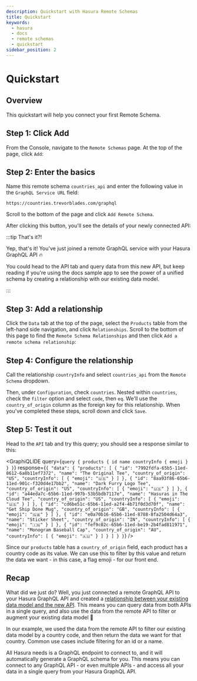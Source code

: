 ```yaml
---
description: Quickstart with Hasura Remote Schemas
title: Quickstart
keywords:
  - hasura
  - docs
  - remote schemas
  - quickstart
sidebar_position: 2
---
```



# Quickstart

## Overview

This quickstart will help you connect your first Remote Schema.

<SampleAppBlock />

## Step 1: Click Add

From the Console, navigate to the `Remote Schemas` page. At the top of the page, click `Add`:

<Thumbnail
  src="/img/remote-schemas/remote-schema_getting-started-guide_2.18.0_click-add.png"
  alt="API Explorer Landing Page"
  width="1146px"
/>

## Step 2: Enter the basics

Name this remote schema `countries_api` and enter the following value in the `GraphQL Service URL` field:

```
https://countries.trevorblades.com/graphql
```

<Thumbnail
  src="/img/remote-schemas/remote-schema_getting-started-guide_2.18.0_enter-basics.png"
  alt="API Explorer Landing Page"
  width="1146px"
/>

Scroll to the bottom of the page and click `Add Remote Schema`.

After clicking this button, you'll see the details of your newly connected API:

<Thumbnail
  src="/img/remote-schemas/remote-schema_getting-started-guide_2.18.0_newly-connected-result.png"
  alt="API Explorer Landing Page"
  width="1146px"
/>

:::tip That's it?!

Yep, that's it! You've just joined a remote GraphQL service with your Hasura GraphQL API 🔥

You could head to the API tab and query data from this new API, but keep reading if you're using the docs sample app to
see the power of a unified schema by creating a relationship with our existing data model.

:::

## Step 3: Add a relationship

Click the `Data` tab at the top of the page, select the `Products` table from the left-hand side navigation, and click
`Relationships`. Scroll to the bottom of this page to find the `Remote Schema Relationships` and then click
`Add a remote schema relationship`:

<Thumbnail
  src="/img/remote-schemas/remote-schema_getting-started-guide_2.18.0_click-add-remote-schema-relationship.png"
  alt="API Explorer Landing Page"
  width="1146px"
/>

## Step 4: Configure the relationship

Call the relationship `countryInfo` and select `countries_api` from the `Remote Schema` dropdown.

Then, under `Configuration`, check `countries`. Nested within `countries`, check the `filter` option and select `code`,
then `eq`. We'll use the `country_of_origin` column as the foreign key for this relationship. When you've completed
these steps, scroll down and click `Save`.

<Thumbnail
  src="/img/remote-schemas/remote-schema_getting-started-guide_2.18.0_configure-relationship.png"
  alt="API Explorer Landing Page"
  width="1146px"
/>

## Step 5: Test it out

Head to the `API` tab and try this query; you should see a response similar to this:

<GraphiQLIDE
  query={`query {
  products {
		id
		name
    countryInfo {
      emoji
    }
  }
}`}
  response={`{
  "data": {
    "products": [
      {
        "id": "7992fdfa-65b5-11ed-8612-6a8b11ef7372",
        "name": "The Original Tee",
        "country_of_origin": "US",
        "countryInfo": [
          {
            "emoji": "🇺🇸"
          }
        ]
      },
      {
        "id": "8aa93f86-65b6-11ed-901c-f320d4e17bb2",
        "name": "Dark Furry Logo Tee",
        "country_of_origin": "US",
        "countryInfo": [
          {
            "emoji": "🇺🇸"
          }
        ]
      },
      {
        "id": "a44eda7c-65b6-11ed-997b-53b5bdb7117e",
        "name": "Hasuras in The Cloud Tee",
        "country_of_origin": "US",
        "countryInfo": [
          {
            "emoji": "🇺🇸"
          }
        ]
      },
      {
        "id": "cd6be51c-65b6-11ed-a2f4-4b71f0d3d70f",
        "name": "Get Ship Done Mug",
        "country_of_origin": "GB",
        "countryInfo": [
          {
            "emoji": "🇬🇧"
          }
        ]
      },
      {
        "id": "e0a70b16-65b6-11ed-8788-8fa2504d64a3",
        "name": "Sticker Sheet",
        "country_of_origin": "IN",
        "countryInfo": [
          {
            "emoji": "🇮🇳"
          }
        ]
      },
      {
        "id": "fef9c02c-65b6-11ed-be19-2b4fad811971",
        "name": "Monogram Baseball Cap",
        "country_of_origin": "AU",
        "countryInfo": [
          {
            "emoji": "🇦🇺"
          }
        ]
      }
    ]
  }
}`}
/>

Since our `products` table has a `country_of_origin` field, each product has a country code as its value. We can use
this to filter by this value and return the data we want - in this case, a flag emoji - for our front end.

## Recap

What did we just do? Well, you just connected a remote GraphQL API to your Hasura GraphQL API and created a
[relationship between your existing data model and the new API](/data-federation/data-federation-types.mdx#database-to-remote-schema-relationships).
This means you can query data from both APIs in a single query, and also use the data from the remote API to filter or
augment your existing data model 🎉

In our example, we used the data from the remote API to filter our existing data model by a country code, and then
return the data we want for that country. Common use cases include filtering for an id or a name.

All Hasura needs is a GraphQL endpoint to connect to, and it will automatically generate a GraphQL schema for you. This
means you can connect to any GraphQL API - or even multiple APIs - and access all your data in a single query from your
Hasura GraphQL API.
